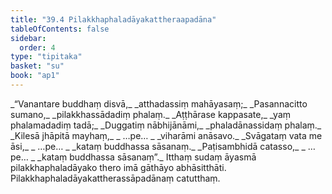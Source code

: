 ```yaml
---
title: "39.4 Pilakkhaphaladāyakattheraapadāna"
tableOfContents: false
sidebar:
  order: 4
type: "tipitaka"
basket: "su"
book: "ap1"
---
```



<DynamicBreadcrumb />

<Division number="21" book="ap1" bookNo="20" page="343">

<Paragraph number="4203" type="verses" book="ap1">
_“Vanantare buddhaṃ disvā,_  
_atthadassiṃ mahāyasaṃ;_  
_Pasannacitto sumano,_  
_pilakkhassādadiṃ phalaṃ._  

</Paragraph>

</Division>
<Division number="22" book="ap1" bookNo="20" page="343">

<Paragraph number="4204" type="verses" book="ap1">
_Aṭṭhārase kappasate,_  
_yaṃ phalamadadiṃ tadā;_  
_Duggatiṃ nābhijānāmi,_  
_phaladānassidaṃ phalaṃ._  

</Paragraph>

</Division>
<Division number="23" book="ap1" bookNo="20" page="343">

<Paragraph number="4205" type="verses" book="ap1">
_Kilesā jhāpitā mayhaṃ,_  
_ …pe… _  
_viharāmi anāsavo._  

</Paragraph>

</Division>
<Division number="24" book="ap1" bookNo="20" page="343">

<Paragraph number="4206" type="verses" book="ap1">
_Svāgataṃ vata me āsi,_  
_ …pe… _  
_kataṃ buddhassa sāsanaṃ._  

</Paragraph>

</Division>
<Division number="25" book="ap1" bookNo="20" page="343">

<Paragraph number="4207" type="verses" book="ap1">
_Paṭisambhidā catasso,_  
_ …pe… _  
_kataṃ buddhassa sāsanaṃ”._  

</Paragraph>

<Paragraph number="4208" book="ap1">
Itthaṃ sudaṃ āyasmā pilakkhaphaladāyako thero imā gāthāyo abhāsitthāti.

</Paragraph>
</Division>

<Paragraph number="4209" type="center" book="ap1">
Pilakkhaphaladāyakattherassāpadānaṃ catutthaṃ.
</Paragraph>